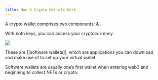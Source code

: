 ```yaml
---
title: How A Crypto Wallets Work
---
```


A crypto wallet comprises two components: <Nutshell glossaryEntry="content/glossary/public_key.mdx" children="Public Key" />  & <Nutshell glossaryEntry="content/glossary/private_key.mdx" children="Private Key" /> .

With both keys, you can access your cryptocurrency.

![](/assets/5.jpg)

These are \[\[software wallets]], which are applications you can download and make use of to set up your virtual wallet.

Software wallets are usually one’s first wallet when entering web3 and beginning to collect NFTs or crypto.
